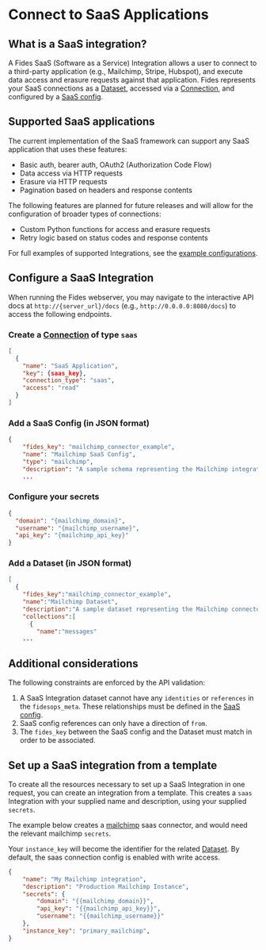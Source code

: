 # Connect to SaaS Applications

## What is a SaaS integration?


A Fides SaaS (Software as a Service) Integration allows a user to connect to a third-party application (e.g., Mailchimp, Stripe, Hubspot), and execute data access and erasure requests against that application. Fides represents your SaaS connections as a [Dataset](/user-guides/integrations/database-integrations/datasets), accessed via a [Connection](/docs/databases/database-connections), and configured by a [SaaS config](/docs/connectors/saas-config).

## Supported SaaS applications

The current implementation of the SaaS framework can support any SaaS application that uses these features:

- Basic auth, bearer auth, OAuth2 (Authorization Code Flow)
- Data access via HTTP requests
- Erasure via HTTP requests
- Pagination based on headers and response contents

The following features are planned for future releases and will allow for the configuration of broader types of connections:

- Custom Python functions for access and erasure requests
- Retry logic based on status codes and response contents


For full examples of supported Integrations, see the [example configurations](/docs/connectors/example-connectors/adobe).

## Configure a SaaS Integration

When running the Fides webserver, you may navigate to the interactive API docs at `http://{server_url}/docs` (e.g., `http://0.0.0.0:8080/docs`) to access the following endpoints.


### Create a [Connection](/docs/databases/database-connections) of type `saas`

```json filename="PATCH /api/v1/connection"
[
  {
    "name": "SaaS Application",
    "key": {saas_key},
    "connection_type": "saas",
    "access": "read"
  }
]
```

### Add a SaaS Config (in JSON format)

```json filename="PATCH /api/v1/connection/{saas_key}/saas_config"
{
    "fides_key": "mailchimp_connector_example",
    "name": "Mailchimp SaaS Config",
    "type": "mailchimp",
    "description": "A sample schema representing the Mailchimp integration for fides"
    ...
```

### Configure your secrets

```json filename="PUT /api/v1/connection/{saas_key}/secret"
{
  "domain": "{mailchimp_domain}",
  "username": "{mailchimp_username}",
  "api_key": "{mailchimp_api_key}"
}
```

### Add a Dataset (in JSON format)

```json filename="PUT /api/v1/connection/{saas_key}/dataset"
[
  {
    "fides_key":"mailchimp_connector_example",
    "name":"Mailchimp Dataset",
    "description":"A sample dataset representing the Mailchimp connector for fidesops",
    "collections":[
      {
        "name":"messages"
    ...
```

## Additional considerations

The following constraints are enforced by the API validation:

1. A SaaS Integration dataset cannot have any `identities` or `references` in the `fidesops_meta`. These relationships must be defined in the [SaaS config](./saas-config).
2. SaaS config references can only have a direction of `from`.
3. The `fides_key` between the SaaS config and the Dataset must match in order to be associated.

## Set up a SaaS integration from a template

To create all the resources necessary to set up a SaaS Integration in one request, you can create an integration from
a template. This creates a `saas` Integration with your supplied name and description, using your supplied `secrets`.


The example below creates a [mailchimp](/docs/connectors/example-connectors/mailchimp) saas connector, and would need the relevant mailchimp `secrets`.

Your `instance_key` will become the identifier for the related [Dataset](/user-guides/integrations/database-integrations/datasets). By default, the saas connection config is enabled with write access.

```json filename="POST /connection/instantiate/mailchimp"
{
    "name": "My Mailchimp integration",
    "description": "Production Mailchimp Instance",
    "secrets": {
        "domain": "{{mailchimp_domain}}",
        "api_key": "{{mailchimp_api_key}}",
        "username": "{{mailchimp_username}}"
    },
    "instance_key": "primary_mailchimp",
}
```
